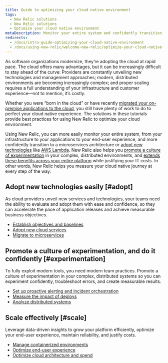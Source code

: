 ```yaml
---
title: Guide to optimizing your cloud native environment
tags:
  - New Relic solutions
  - New Relic solutions
  - Optimize your cloud native environment
metaDescription: Monitor your entire system and confidently transition to a microservices architecture.
redirects:
  - /docs/intro-guide-optimizing-your-cloud-native-environment
  - /docs/using-new-relic/welcome-new-relic/optimize-your-cloud-native-environment/guide-optimizing-your-cloud-native-environment
---
```


As software organizations modernize, they’re adopting the cloud at rapid pace. The cloud offers many advantages, but it can be increasingly difficult to stay ahead of the curve: Providers are constantly unveiling new technologies and management approaches; modern, distributed environments are becoming increasingly complex; and proper scaling requires a full understanding of your infrastructure and customer experience—not to mention, it’s costly.

Whether you were “born in the cloud” or have recently [migrated your on-premise applications to the cloud](https://docs.newrelic.com/docs/using-new-relic/welcome-new-relic/plan-your-cloud-adoption-strategy/guide-planning-your-cloud-adoption-strategy), you still have plenty of work to do to perfect your cloud native experience. The solutions in these tutorials provide best practices for using New Relic to optimize your cloud environment.

Using New Relic, you can more easily monitor your entire system, from your infrastructure to your applications to your end-user experience, and more confidently transition to a microservices architecture or [adopt new technologies](#adopt) like [AWS Lambda](https://aws.amazon.com/lambda/). New Relic also helps you [promote a culture of experimentation](#experimentation) in your complex, distributed environments, and [extends these benefits across your entire platform](scale) while justifying your IT costs. In other words, New Relic helps you measure your cloud native journey at every step of the way.

## Adopt new technologies easily [#adopt]

As cloud providers unveil new services and technologies, your teams need the ability to evaluate and adopt them with ease and confidence, so they can accelerate the pace of application releases and achieve measurable business objectives.

* [Establish objectives and baselines](https://docs.newrelic.com/docs/1-adopt-easily-establish-objectives-baselines-define-team-slos)
* [Adopt new cloud services](https://docs.newrelic.com/docs/2-adopt-easily-adopt-cloud-services)
* [Migrate to microservices](https://docs.newrelic.com/docs/3-adopt-easily-migrate-microservices)

## Promote a culture of experimentation, and do it confidently [#experimentation]

To fully exploit modern tools, you need modern team practices. Promote a culture of experimentation in your complex, distributed systems so you can experiment confidently, troubleshoot errors, and create measurable results.

* [Set up proactive alerting and incident orchestration](https://docs.newrelic.com/docs/4-fail-fast-set-proactive-alerts-align-teams-tools-processes-incident-response)
* [Measure the impact of deploys](https://docs.newrelic.com/docs/5-fail-fast-iterate-measure-impact-track-metrics-after-deployments)
* [Analyze distributed systems](https://docs.newrelic.com/docs/6-fail-fast-analyze-distributed-systems)

## Scale effectively [#scale]

Leverage data-driven insights to grow your platform efficiently, optimize your end-user experience, maintain reliability, and justify costs.

* [Manage containerized environments](https://docs.newrelic.com/docs/7-scale-better-manage-your-containerized-environment)
* [Optimize end-user experience](https://docs.newrelic.com/docs/8-scale-better-customer-experience-improvement-track-experience-indicators)
* [Optimize cloud architecture and spend](https://docs.newrelic.com/docs/9-scale-better-optimize-cloud-architecture-spend-continuously-improve-your-modern-cloud-environment)

